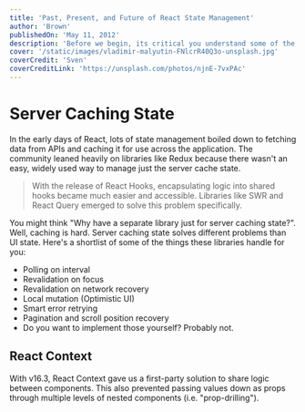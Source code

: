 ```yaml
---
title: 'Past, Present, and Future of React State Management'
author: 'Brown'
publishedOn: 'May 11, 2012'
description: 'Before we begin, its critical you understand some of the terms commonly used. These arent the canonical names.'
cover: '/static/images/vladimir-malyutin-FNlcrR40Q3o-unsplash.jpg'
coverCredit: 'Sven'
coverCreditLink: 'https://unsplash.com/photos/njnE-7vxPAc'
---
```


# Server Caching State

In the early days of React, lots of state management boiled down to fetching data from APIs and caching it for use across the application. The community leaned heavily on libraries like Redux because there wasn't an easy, widely used way to manage just the server cache state.

> With the release of React Hooks, encapsulating logic into shared hooks became much easier and accessible. Libraries like SWR and React Query emerged to solve this problem specifically.

You might think "Why have a separate library just for server caching state?". Well, caching is hard. Server caching state solves different problems than UI state. Here's a shortlist of some of the things these libraries handle for you:

- Polling on interval
- Revalidation on focus
- Revalidation on network recovery
- Local mutation (Optimistic UI)
- Smart error retrying
- Pagination and scroll position recovery
- Do you want to implement those yourself? Probably not.



##  React Context

With v16.3, React Context gave us a first-party solution to share logic between components.
This also prevented passing values down as props through multiple levels of nested components (i.e. "prop-drilling").